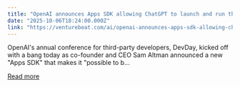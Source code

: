 ```yaml
---
title: "OpenAI announces Apps SDK allowing ChatGPT to launch and run third party apps like Zillow, Canva, Spotify"
date: "2025-10-06T18:24:00.000Z"
link: "https://venturebeat.com/ai/openai-announces-apps-sdk-allowing-chatgpt-to-launch-and-run-third-party"
---
```


OpenAI&#x27;s annual conference for third-party developers, DevDay, kicked off with a bang today as co-founder and CEO Sam Altman announced a new &quot;Apps SDK&quot; that makes it &quot;possible to b...

[Read more](https://venturebeat.com/ai/openai-announces-apps-sdk-allowing-chatgpt-to-launch-and-run-third-party)
